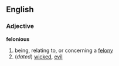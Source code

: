 ==English==
===Adjective===
'''felonious'''
# being, relating to, or concerning a [[felony]]
#(''dated'') [[wicked]], [[evil]]